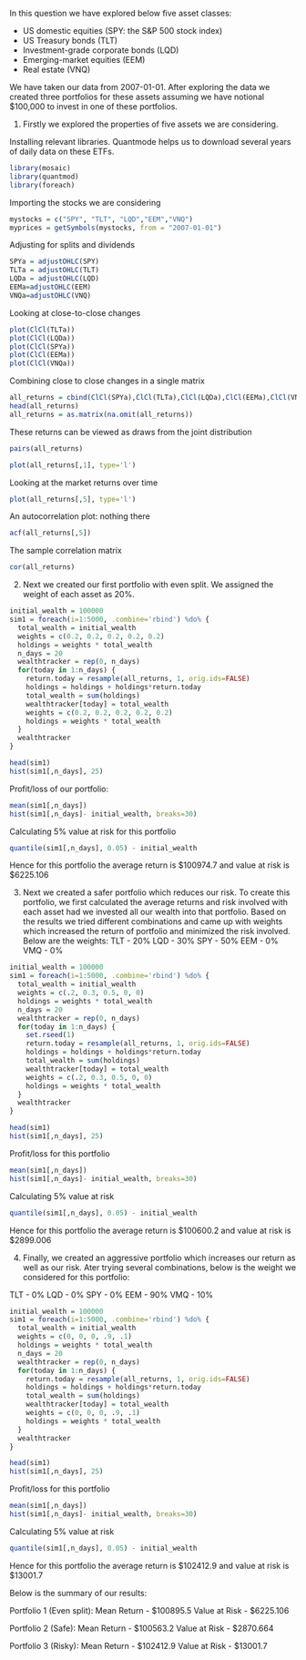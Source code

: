 
In this question we have explored below five asset classes:

- US domestic equities (SPY: the S&P 500 stock index)
- US Treasury bonds (TLT)
- Investment-grade corporate bonds (LQD)
- Emerging-market equities (EEM)
- Real estate (VNQ)

We have taken our data from 2007-01-01. After exploring the data we created three portfolios for these assets assuming we have notional $100,000 to invest in one of these portfolios.

1)
Firstly we explored the properties of five assets we are considering.

Installing relevant libraries. Quantmode helps us to download several years of daily data on these ETFs.
```r
library(mosaic)
library(quantmod)
library(foreach)
```


Importing the stocks we are considering
```r
mystocks = c("SPY", "TLT", "LQD","EEM","VNQ")
myprices = getSymbols(mystocks, from = "2007-01-01")
```


Adjusting for splits and dividends
```r
SPYa = adjustOHLC(SPY)
TLTa = adjustOHLC(TLT)
LQDa = adjustOHLC(LQD)
EEMa=adjustOHLC(EEM)
VNQa=adjustOHLC(VNQ)
```


Looking at close-to-close changes
```r
plot(ClCl(TLTa))
plot(ClCl(LQDa))
plot(ClCl(SPYa))
plot(ClCl(EEMa))
plot(ClCl(VNQa))
``` 

Combining close to close changes in a single matrix
```r
all_returns = cbind(ClCl(SPYa),ClCl(TLTa),ClCl(LQDa),ClCl(EEMa),ClCl(VNQa))
head(all_returns)
all_returns = as.matrix(na.omit(all_returns))
```

These returns can be viewed as draws from the joint distribution
```r
pairs(all_returns)
```
```r
plot(all_returns[,1], type='l')
```

Looking at the market returns over time
```r
plot(all_returns[,5], type='l')
```

An autocorrelation plot: nothing there
```r
acf(all_returns[,5])
```

The sample correlation matrix
```r
cor(all_returns)
```

2)
Next we created our first portfolio with even split. We assigned the weight of each asset as 20%. 

```r
initial_wealth = 100000
sim1 = foreach(i=1:5000, .combine='rbind') %do% {
  total_wealth = initial_wealth
  weights = c(0.2, 0.2, 0.2, 0.2, 0.2)
  holdings = weights * total_wealth
  n_days = 20
  wealthtracker = rep(0, n_days)
  for(today in 1:n_days) {
    return.today = resample(all_returns, 1, orig.ids=FALSE)
    holdings = holdings + holdings*return.today
    total_wealth = sum(holdings)
    wealthtracker[today] = total_wealth
    weights = c(0.2, 0.2, 0.2, 0.2, 0.2)
    holdings = weights * total_wealth
  }
  wealthtracker
}

head(sim1)
hist(sim1[,n_days], 25)
```

Profit/loss of our portfolio:

```r
mean(sim1[,n_days])
hist(sim1[,n_days]- initial_wealth, breaks=30)
```

Calculating 5% value at risk for this portfolio

```r
quantile(sim1[,n_days], 0.05) - initial_wealth
```

Hence for this portfolio the average return is $100974.7 and value at risk is $6225.106 


3) Next we created a safer portfolio which reduces our risk. To create this portfolio, we first calculated the average returns and risk involved with each asset had we invested all our wealth into that portfolio. Based on the results we tried different combinations and came up with weights which increased the return of portfolio and minimized the risk involved. Below are the weights:
TLT - 20%
LQD - 30%
SPY - 50%
EEM -  0%
VMQ -  0%

```r
initial_wealth = 100000
sim1 = foreach(i=1:5000, .combine='rbind') %do% {
  total_wealth = initial_wealth
  weights = c(.2, 0.3, 0.5, 0, 0)
  holdings = weights * total_wealth
  n_days = 20
  wealthtracker = rep(0, n_days)
  for(today in 1:n_days) {
    set.rseed(1)
    return.today = resample(all_returns, 1, orig.ids=FALSE)
    holdings = holdings + holdings*return.today
    total_wealth = sum(holdings)
    wealthtracker[today] = total_wealth
    weights = c(.2, 0.3, 0.5, 0, 0)
    holdings = weights * total_wealth
  }
  wealthtracker
}

head(sim1)
hist(sim1[,n_days], 25)
```


Profit/loss for this portfolio
```r
mean(sim1[,n_days])
hist(sim1[,n_days]- initial_wealth, breaks=30)
```

Calculating 5% value at risk
```r
quantile(sim1[,n_days], 0.05) - initial_wealth
```

Hence for this portfolio the average return is $100600.2 and value at risk is $2899.006

4) Finally, we created an aggressive portfolio which increases our return as well as our risk. Ater trying several combinations, below is the weight we considered for this portfolio:

TLT -  0%
LQD -  0%
SPY -  0%
EEM - 90%
VMQ - 10%

```r
initial_wealth = 100000
sim1 = foreach(i=1:5000, .combine='rbind') %do% {
  total_wealth = initial_wealth
  weights = c(0, 0, 0, .9, .1)
  holdings = weights * total_wealth
  n_days = 20
  wealthtracker = rep(0, n_days)
  for(today in 1:n_days) {
    return.today = resample(all_returns, 1, orig.ids=FALSE)
    holdings = holdings + holdings*return.today
    total_wealth = sum(holdings)
    wealthtracker[today] = total_wealth
    weights = c(0, 0, 0, .9, .1)
    holdings = weights * total_wealth
  }
  wealthtracker
}

head(sim1)
hist(sim1[,n_days], 25)
```

Profit/loss for this portfolio
```r
mean(sim1[,n_days])
hist(sim1[,n_days]- initial_wealth, breaks=30)
```

Calculating 5% value at risk
```r
quantile(sim1[,n_days], 0.05) - initial_wealth
```
Hence for this portfolio the average return is $102412.9 and value at risk is $13001.7

Below is the summary of our results:

Portfolio 1 (Even split):
Mean Return - $100895.5
Value at Risk - $6225.106

Portfolio 2 (Safe):
Mean Return - $100563.2
Value at Risk - $2870.664  

Portfolio 3 (Risky):
Mean Return - $102412.9
Value at Risk - $13001.7


